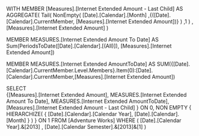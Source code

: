 WITH
	MEMBER [Measures].[Internet Extended Amount - Last Child] AS
		AGGREGATE(
			Tail(
				NonEmpty(
				  [Date].[Calendar].[Month]
				 ,{([Date].[Calendar].CurrentMember, [Measures].[Internet Extended Amount])}
				)
			   ,1
			)
			,[Measures].[Internet Extended Amount]
		)

MEMBER 
MEASURES.[Internet Extended Amount To Date] 
AS 
Sum(PeriodsToDate([Date].[Calendar].[(All)]), [Measures].[Internet Extended Amount])

MEMBER 
MEASURES.[Internet Extended AmountToDate] AS
SUM({[Date].[Calendar].CurrentMember.Level.Members}.Item(0):[Date].[Calendar].CurrentMember,[Measures].[Internet Extended Amount])
  

SELECT	
	{[Measures].[Internet Extended Amount],
	MEASURES.[Internet Extended Amount To Date],
	MEASURES.[Internet Extended AmountToDate],
		[Measures].[Internet Extended Amount - Last Child]
	} ON 0,
	NON EMPTY {
		HIERARCHIZE(
			{
				[Date].[Calendar].[Calendar Year],
				[Date].[Calendar].[Month]
			}
		)
	} ON 1
FROM
	[Adventure Works]
WHERE
	(
		[Date].[Calendar Year].&[2013]
		, [Date].[Calendar Semester].&[2013]&[1]
	)